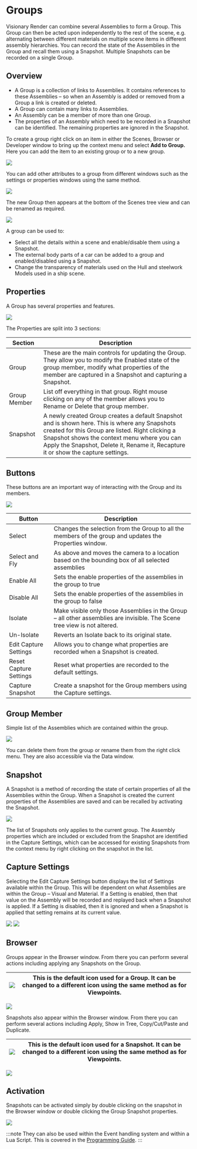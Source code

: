 # Groups

Visionary Render can combine several Assemblies to form a Group. This Group can then be acted upon independently to the rest of the scene, e.g. alternating between different materials on multiple scene items in different assembly hierarchies. You can record the state of the Assemblies in the Group and recall them using a Snapshot. Multiple Snapshots can be recorded on a single Group.

## Overview

- A Group is a collection of links to Assemblies. It contains references to these Assemblies – so when an Assembly is added or removed from a Group a link is created or deleted.
- A Group can contain many links to Assemblies.
- An Assembly can be a member of more than one Group.
- The properties of an Assembly which need to be recorded in a Snapshot can be identified. The remaining properties are ignored in the Snapshot.

To create a group right click on an item in either the Scenes, Browser or Developer window to bring up the context menu and select **Add to Group.** Here you can add the item to an existing group or to a new group.

![](/img/visren/user-manual/3d-view/groups/overview.png)

You can add other attributes to a group from different windows such as the settings or properties windows using the same method.

![](/img/visren/user-manual/3d-view/groups/settings.png)

The new Group then appears at the bottom of the Scenes tree view and can be renamed as required.

![](/img/visren/user-manual/3d-view/groups/tree.png)

A group can be used to:

- Select all the details within a scene and enable/disable them using a Snapshot.
- The external body parts of a car can be added to a group and enabled/disabled using a Snapshot.
- Change the transparency of materials used on the Hull and steelwork Models used in a ship scene.

## Properties

A Group has several properties and features.

![](/img/visren/user-manual/3d-view/groups/properties.png)

The Properties are split into 3 sections:

| Section      | Description                                                                                                                                                                                                                                                                            |
|--------------|----------------------------------------------------------------------------------------------------------------------------------------------------------------------------------------------------------------------------------------------------------------------------------------|
| Group        | These are the main controls for updating the Group. They allow you to modify the Enabled state of the group member, modify what properties of the member are captured in a Snapshot and capturing a Snapshot.                                                                          |
| Group Member | List off everything in that group. Right mouse clicking on any of the member allows you to Rename or Delete that group member.                                                                                                                                                         |
| Snapshot     | A newly created Group creates a default Snapshot and is shown here. This is where any Snapshots created for this Group are listed. Right clicking a Snapshot shows the context menu where you can Apply the Snapshot, Delete it, Rename it, Recapture it or show the capture settings. |

## Buttons

These buttons are an important way of interacting with the Group and its members.

![](/img/visren/user-manual/3d-view/groups/buttons.png)

| Button                 | Description                                                                                                               |
|------------------------|---------------------------------------------------------------------------------------------------------------------------|
| Select                 | Changes the selection from the Group to all the members of the group and updates the Properties window.                   |
| Select and Fly         | As above and moves the camera to a location based on the bounding box of all selected assemblies                          |
| Enable All             | Sets the enable properties of the assemblies in the group to true                                                         |
| Disable All            | Sets the enable properties of the assemblies in the group to false                                                        |
| Isolate                | Make visible only those Assemblies in the Group – all other assemblies are invisible. The Scene tree view is not altered. |
| Un-Isolate             | Reverts an Isolate back to its original state.                                                                            |
| Edit Capture Settings  | Allows you to change what properties are recorded when a Snapshot is created.                                             |
| Reset Capture Settings | Reset what properties are recorded to the default settings.                                                               |
| Capture Snapshot       | Create a snapshot for the Group members using the Capture settings.                                                       |

## Group Member

Simple list of the Assemblies which are contained within the group.

![](/img/visren/user-manual/3d-view/groups/group-member.png)

You can delete them from the group or rename them from the right click menu. They are also accessible via the Data window.

## Snapshot

A Snapshot is a method of recording the state of certain properties of all the Assemblies within the Group. When a Snapshot is created the current properties of the Assemblies are saved and can be recalled by activating the Snapshot.

![](/img/visren/user-manual/3d-view/groups/snapshot.png)

The list of Snapshots only applies to the current group. The Assembly properties which are included or excluded from the Snapshot are identified in the Capture Settings, which can be accessed for existing Snapshots from the context menu by right clicking on the snapshot in the list.

## Capture Settings

Selecting the Edit Capture Settings button displays the list of Settings available within the Group. This will be dependent on what Assemblies are within the Group – Visual and Material. If a Setting is enabled, then that value on the Assembly will be recorded and replayed back when a Snapshot is applied. If a Setting is disabled, then it is ignored and when a Snapshot is applied that setting remains at its current value.

![](/img/visren/user-manual/3d-view/groups/capture1.png) ![](/img/visren/user-manual/3d-view/groups/capture2.png)

## Browser

Groups appear in the Browser window. From there you can perform several actions including applying any Snapshots on the Group.

| ![](/img/visren/user-manual/3d-view/groups/group-icon.png) | This is the default icon used for a Group. It can be changed to a different icon using the same method as for Viewpoints. |
|---------------------------------|---------------------------------------------------------------------------------------------------------------------------|

![](/img/visren/user-manual/3d-view/groups/browser1.png)

Snapshots also appear within the Browser window. From there you can perform several actions including Apply, Show in Tree, Copy/Cut/Paste and Duplicate.

| ![](/img/visren/user-manual/3d-view/groups/snapshot-icon.png) | This is the default icon used for a Snapshot. It can be changed to a different icon using the same method as for Viewpoints. |
|---------------------------------|------------------------------------------------------------------------------------------------------------------------------|

![](/img/visren/user-manual/3d-view/groups/browser2.png)

## Activation

Snapshots can be activated simply by double clicking on the snapshot in the Browser window or double clicking the Group Snapshot properties.

![](/img/visren/user-manual/3d-view/groups/activation.png)

:::note
They can also be used within the Event handling system and within a Lua Script. This is covered in the [Programming Guide](../../prog-guide/introduction.mdx).
:::
